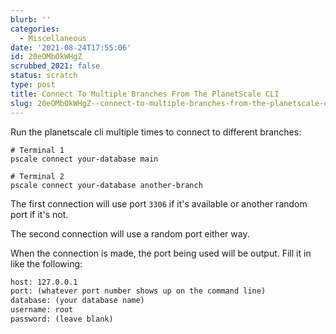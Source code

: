 ```yaml
---
blurb: ''
categories:
  - Miscellaneous
date: '2021-08-24T17:55:06'
id: 20eOMbOkWHgZ
scrubbed_2021: false
status: scratch
type: post
title: Connect To Multiple Branches From The PlanetScale CLI
slug: 20eOMbOkWHgZ--connect-to-multiple-branches-from-the-planetscale-cli
---
```


Run the planetscale cli multiple times to connect to different branches:

```shell
# Terminal 1
pscale connect your-database main
```

```shell
# Terminal 2
pscale connect your-database another-branch
```

The first connection will use port `3306` if it's available or another random port if it's not. 

The second connection will use a random port either way.

When the connection is made, the port being used will be output. Fill it in like the following:

```txt
host: 127.0.0.1
port: (whatever port number shows up on the command line)
database: (your database name)
username: root
password: (leave blank)
```
